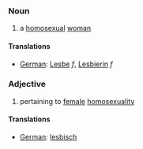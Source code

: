 ===Noun===
#a [[homosexual]] [[woman]]

====Translations====
*[[German]]: [[Lesbe]] ''f'', [[Lesbierin]] ''f''

===Adjective===
#pertaining to [[female]] [[homosexuality]]

====Translations====
*[[German]]: [[lesbisch]]